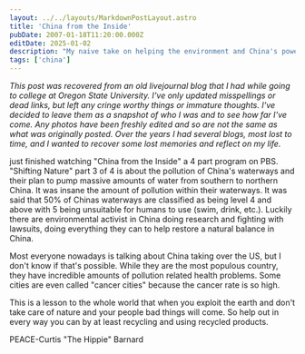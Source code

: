 ```yaml
---
layout: ../../layouts/MarkdownPostLayout.astro
title: 'China from the Inside'
pubDate: 2007-01-18T11:20:00.000Z
editDate: 2025-01-02
description: "My naive take on helping the environment and China's power"
tags: ['china']
---
```



_This post was recovered from an old livejournal blog that I had while going to college at Oregon State University. I've only updated misspellings or dead links, but left any cringe worthy things or immature thoughts. I've decided to leave them as a snapshot of who I was and to see how far I've come. Any photos have been freshly edited and so are not the same as what was originally posted. Over the years I had several blogs, most lost to time, and I wanted to recover some lost memories and reflect on my life._

<DropCap letter='I' />

just finished watching "China from the Inside" a 4 part program on PBS. "Shifting Nature" part 3 of 4 is about the pollution of China's waterways and their plan to pump massive amounts of water from southern to northern China. It was insane the amount of pollution within their waterways. It was said that 50% of Chinas waterways are classified as being level 4 and above with 5 being unsuitable for humans to use (swim, drink, etc.). Luckily there are environmental activist in China doing research and fighting with lawsuits, doing everything they can to help restore a natural balance in China.

Most everyone nowadays is talking about China taking over the US, but I don't know if that's possible. While they are the most populous country, they have incredible amounts of pollution related health problems. Some cities are even called "cancer cities" because the cancer rate is so high.

This is a lesson to the whole world that when you exploit the earth and don't take care of nature and your people bad things will come. So help out in every way you can by at least recycling and using recycled products.

PEACE-Curtis "The Hippie" Barnard
